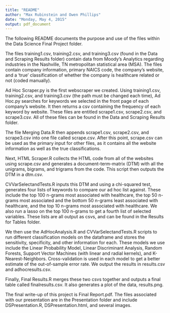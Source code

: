 ```yaml
---
title: "README"
author: "Max Rubinstein and Owen Phillips"
date: "Monday, May 4, 2015"
output: pdf_document
---
```


The following README documents the purpose and use of the files within the Data Science Final Project folder.

The files training1.csv, training2.csv, and training3.csv (found in the Data and Scraping Results folder) contain data from Moody's Analytics regarding industries in the Nashville, TN metropolitan statistical area (MSA). The files contain company information, primary NAICS code, the company's website, and a 'true' classification of whether the company is healthcare related or not (coded manually). 

Ad Hoc Scraper.py is the first webscraper we created. Using training1.csv, training2.csv, and training3.csv (the path must be changed each time), Ad Hoc.py searches for keywords we selected in the front page of each company's website. It then returns a csv containing the frequency of each keyword by website. These files are entitled scrape1.csv, scrape2.csv, and scrape3.csv. All of these files can be found in the Data and Scraping Results folder.

The file Merging Data.R then appends scrape1.csv, scrape2.csv, and scrape3.csv into one file called scrape.csv. After this point, scrape.csv can be used as the primary input for other files, as it contains all the website information as well as the true classifications.

Next, HTML Scraper.R collects the HTML code from all of the websites using scrape.csv and generates a document-term-matrix (DTM) with all the unigrams, bigrams, and trigrams from the code. This script then outputs the DTM in a dtm.csv.

CVVarSelectandTests.R inputs this DTM and using a chi-squared test, generates four lists of keywords to compare our ad hoc list against. These include the top 100 n-grams most associated with healthcare, the top 50 n-grams most associated and the bottom 50 n-grams least associated with healthcare, and the top 10 n-grams most associated with healthcare. We also run a lasso on the top 100 n-grams to get a fourth list of selected variables. These lists are all output as csvs, and can be found in the Results for Tables folder.

We then use the AdHocAnalysis.R and CVVarSelectandTests.R scripts to run different classification models on the dataframe and stores the sensitivity, specificity, and other information for each. These models we use include the Linear Probability Model, Linear Discriminant Analysis, Random Forests, Support Vector Machines (with linear and radial kernels), and K-Nearest-Neighbors. Cross-validation is used in each model to get a better estimate of the out-of-sample error rate. We output the results in results.csv and adhocresults.csv. 

Finally, Final Results.R merges these two csvs together and outputs a final table called finalresults.csv. It also generates a plot of the data, results.png. 

The final write-up of this project is Final Report.pdf. The files associated with our presentation are in the Presentation folder and include DSPresentation.R, DSPresentation.html, and several images.